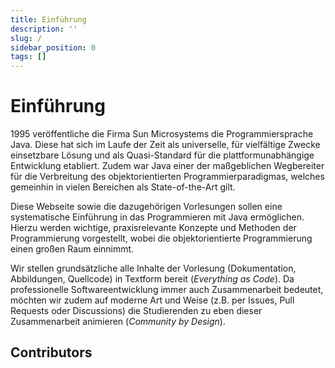 ```yaml
---
title: Einführung
description: ''
slug: /
sidebar_position: 0
tags: []
---
```



# Einführung

1995 veröffentliche die Firma Sun Microsystems die Programmiersprache Java.
Diese hat sich im Laufe der Zeit als universelle, für vielfältige Zwecke
einsetzbare Lösung und als Quasi-Standard für die plattformunabhängige
Entwicklung etabliert. Zudem war Java einer der maßgeblichen Wegbereiter für die
Verbreitung des objektorientierten Programmierparadigmas, welches gemeinhin in
vielen Bereichen als State-of-the-Art gilt.

Diese Webseite sowie die dazugehörigen Vorlesungen sollen eine systematische
Einführung in das Programmieren mit Java ermöglichen. Hierzu werden wichtige,
praxisrelevante Konzepte und Methoden der Programmierung vorgestellt, wobei die
objektorientierte Programmierung einen großen Raum einnimmt.

Wir stellen grundsätzliche alle Inhalte der Vorlesung (Dokumentation,
Abbildungen, Quellcode) in Textform bereit (_Everything as Code_). Da
professionelle Softwareentwicklung immer auch Zusammenarbeit bedeutet, möchten
wir zudem auf moderne Art und Weise (z.B. per Issues, Pull Requests oder
Discussions) die Studierenden zu eben dieser Zusammenarbeit animieren
(_Community by Design_).

## Contributors

<Contributor
  exercisePullRequest="88"
  userId="159189594"
  description="Fixed additional whitespace in cases 06"
/>
<Contributor
  docsPullRequest="128"
  userId="157023550"
  description="Fixed console output"
/>
<Contributor
  exercisePullRequest="73"
  userId="116145963"
  description="Fixed wrong for-each loop solution"
/>
<Contributor
  exercisePullRequest="60"
  userId="122993743"
  description="Fixed typo"
/>
